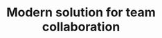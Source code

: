 ---
title: "Modern solution for team collaboration"
details: "Ability to understand and generate content in different to expand their reach and appeal to a wider audience. 
Various custom sync to any marketing channel."
image: "/assets/imgs/feature/meeting/img1.jpg"
items:
  - question: "Flexibility and <br /> Smooth"
    answer: "Discuss your global requirements to capture all your business objectives and our process 
    will work backwards from there."
  - question: "Responsive and <br /> Editable"
    answer: "Discuss your global requirements to capture all your business objectives and our process 
    will work backwards from there."
  - question: "Clear & Noiseless <br /> Sound"
    answer: "Discuss your global requirements to capture all your business objectives and our process 
    will work backwards from there."
---